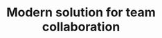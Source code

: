 ---
title: "Modern solution for team collaboration"
details: "Ability to understand and generate content in different to expand their reach and appeal to a wider audience. 
Various custom sync to any marketing channel."
image: "/assets/imgs/feature/meeting/img1.jpg"
items:
  - question: "Flexibility and <br /> Smooth"
    answer: "Discuss your global requirements to capture all your business objectives and our process 
    will work backwards from there."
  - question: "Responsive and <br /> Editable"
    answer: "Discuss your global requirements to capture all your business objectives and our process 
    will work backwards from there."
  - question: "Clear & Noiseless <br /> Sound"
    answer: "Discuss your global requirements to capture all your business objectives and our process 
    will work backwards from there."
---